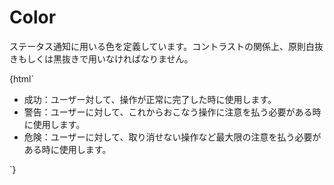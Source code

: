 
<Meta title="Status/Color" />

# Color

ステータス通知に用いる色を定義しています。コントラストの関係上、原則白抜きもしくは黒抜きで用いなければなりません。

<Canvas>
  <Story name="Default">
    {html`
      <ul>
        <li class="p-2 text-white bg-success">
          成功：ユーザー対して、操作が正常に完了した時に使用します。
        </li>
        <li class="p-2 text-black bg-warning">
          警告：ユーザーに対して、これからおこなう操作に注意を払う必要がある時に使用します。
        </li>
        <li class="p-2 text-white bg-danger">
          危険：ユーザーに対して、取り消せない操作など最大限の注意を払う必要がある時に使用します。
        </li>
      </ul>
    `}
  </Story>
</Canvas>
